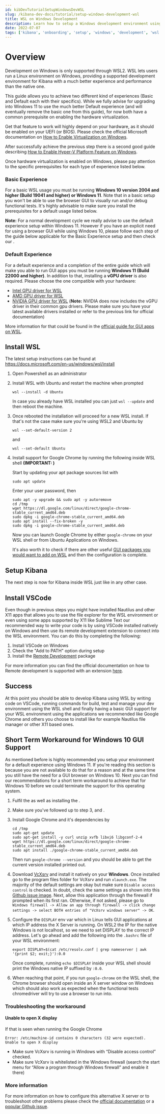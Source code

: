 ---
id: kibDevTutorialSetupWindowsDevWSL
slug: /kibana-dev-docs/tutorial/setup-windows-development-wsl
title: WSL on Windows Development
description: Learn how to setup a Windows development environment using WSL
date: 2022-07-07
tags: ['kibana', 'onboarding', 'setup', 'windows', 'development', 'wsl']
---


# Overview

Development on Windows is only supported through WSL2.  WSL lets users run a Linux environment on Windows, providing a supported development environment for Kibana with a much better experience and 
performance than the native one.

<DocCallOut title="Prerequisites">
  
  This guide allows you to achieve two different kind of experiences (Basic and Default each with their specifics). While we fully advise for upgrading into Windows 11 to use the much better Default experience (and will eventually remove the basic one from this guide), 
  for now both have a common prerequisite on enabling the hardware virtualization. 
  
  Get that feature to work will highly depend on your hardware, as it should be enabled on your UEFI (or BIOS). Please check the official Microsoft documentation on 
  [How to Enable Virtualization on Windows](https://support.microsoft.com/en-us/windows/enable-virtualization-on-windows-11-pcs-c5578302-6e43-4b4b-a449-8ced115f58e1).
  
  After successfully achieve the previous step there is a second good guide describing [How to Enable Hyper-V Platform Feature on Windows](https://docs.microsoft.com/en-us/virtualization/hyper-v-on-windows/quick-start/enable-hyper-v#enable-the-hyper-v-role-through-settings).
  
  Once hardware virtualization is enabled on Windows, please pay attention to the specific prerequisites for each type of experience listed below.
  
  ### Basic Experience
  For a basic WSL usage you must be running **Windows 10 version 2004 and higher (Build 19041 and higher) or Windows 11**. Note that in a basic setup you won't be able to use 
  the browser GUI to visually run and/or debug functional tests. It's highly advisable to make sure you install the prerequisites for a default usage listed below.
  
  **Note:** For a normal development cycle we really advise to use the default experience setup within Windows 11. However if you have an explicit need for using a browser GUI 
  while using Windows 10, please follow each step of the guide below applicable for the Basic Experience setup and then check our <DocLink id="kibDevTutorialSetupWindowsDevWSL" section="short-term-workaround-for-windows-10-gui-support" text="short term workaround for Windows 10 GUI support" />.
  
  ### Default Experience
  For a default experience and a completion of the entire guide which will make you able to run GUI apps you must be running **Windows 11 (Build 22000 and higher)**.
  In addition to that, installing a **vGPU driver** is also required. Please choose the one compatible with your hardware: 

  - [Intel GPU driver for WSL](https://www.intel.com/content/www/us/en/download/19344/intel-graphics-windows-dch-drivers.html?)
  - [AMD GPU driver for WSL](https://www.amd.com/en/support/kb/release-notes/rn-rad-win-wsl-support)
  - [NVIDIA GPU driver for WSL](https://developer.nvidia.com/cuda/wsl) (**Note:** NVIDIA does now includes the vGPU driver in their common gpu drivers. Please make sure you have your latest available drivers installed or refer to the previous link for official documentation)
  
  More information for that could be found in the [official guide for GUI apps on WSL](https://docs.microsoft.com/en-us/windows/wsl/tutorials/gui-apps#install-support-for-linux-gui-apps).
</DocCallOut>

## Install WSL

The latest setup instructions can be found at https://docs.microsoft.com/en-us/windows/wsl/install

1. Open Powershell as an administrator

2. Install WSL with Ubuntu and restart the machine when prompted
   ```
   wsl --install -d Ubuntu
   ```

   In case you already have WSL installed you can just `wsl --update` and then reboot the machine.

3. Once rebooted the installation will proceed for a new WSL install. If that's not the case make sure you're using 
   WSL2 and Ubuntu by
   ```
   wsl --set-default-version 2
   ```

   and

   ```
   wsl --set-default Ubuntu 
   ```  

4. Install support for Google Chrome by running the following inside WSL shell **(IMPORTANT: <DocLink id="kibDevTutorialSetupWindowsDevWSL" section="default-experience" text="Default Experience Only"/>)**

   Start by updating your apt package sources list with
   ```
   sudo apt update 
   ```

   Enter your user password, then
   ```
   sudo apt -y upgrade && sudo apt -y autoremove 
   cd /tmp
   wget https://dl.google.com/linux/direct/google-chrome-stable_current_amd64.deb
   sudo dpkg -i google-chrome-stable_current_amd64.deb
   sudo apt install --fix-broken -y
   sudo dpkg -i google-chrome-stable_current_amd64.deb
   ```

   Now you can launch Google Chrome by either `google-chrome` on your WSL shell or from Ubuntu Applications on Windows. 
  
   It's also worth it to check if there are other useful [GUI packages you would want to add on WSL](https://docs.microsoft.com/en-us/windows/wsl/tutorials/gui-apps#update-the-packages-in-your-distribution) and then the configuration is complete.

## Setup Kibana

The next step is now <DocLink id="kibDevTutorialSetupDevEnv" section="get-the-code" text="setup your development environment" /> for Kibana inside WSL just like in any other case.

## Install VSCode

Even though in previous steps you might have installed Nautilus and other X11 apps that allows you to use the file explorer for the WSL environment or even using some apps supported by X11 like 
Sublime Text our recommended way to write your code is by using VSCode installed natively on Windows and then use its remote development extension to connect into the WSL environment. You can do this 
by completing the following:

1. Install VSCode on Windows
2. Check the "Add to PATH" option during setup
3. Install the [Remote Development](https://code.visualstudio.com/docs/remote/wsl) package

For more information you can find the official documentation on how to Remote development is supported with an extension [here](https://code.visualstudio.com/docs/remote/wsl).

## Success

At this point you should be able to develop Kibana using WSL by writing code on VSCode, running commands for build, test and manage your dev environment using the WSL shell and finally having a basic GUI 
support for your WSL environment using the applications we recommended like Google Chrome and others you choose to install like for example Nautilus file manager or other X11 based ones.

## Short Term Workaround for Windows 10 GUI Support

As mentioned before is highly recommended you setup your environment for a default experience using Windows 11. If you're reading this section is because you are not available to do that for a reason and 
at the same time you still have the need for a GUI browser on Windows 10. Next you can find our recommendations for a short term workaround to achieve that for Windows 10 before we could terminate the support 
for this operating system.

1. Fulfil the <DocLink id="kibDevTutorialSetupWindowsDevWSL" section="basic-experience" text="prerequisites for basic experience"/> as well as installing the <DocLink id="kibDevTutorialSetupWindowsDevWSL" section="default-experience" text="vGPU drivers from the default experience"/>. 

2. Make sure you've followed <DocLink id="kibDevTutorialSetupWindowsDevWSL" section="install-wsl" text="Install WSL"/> up to step 3, <DocLink id="kibDevTutorialSetupWindowsDevWSL" section="setup-kibana" text="Setup Kibana"/> and <DocLink id="kibDevTutorialSetupWindowsDevWSL" section="install-vscode" text="Install VSCode"/>.

3. Install Google Chrome and it's dependencies by
   ```
   cd /tmp
   sudo apt-get update
   sudo apt-get install -y curl unzip xvfb libxi6 libgconf-2-4
   wget https://dl.google.com/linux/direct/google-chrome-stable_current_amd64.deb
   sudo apt install ./google-chrome-stable_current_amd64.deb
   ```
   
   Then run `google-chrome --version` and you should be able to get the current version installed printed out.

4. Download [VcXsrv](https://sourceforge.net/projects/vcxsrv) and install it natively on your **Windows**. Once installed go to the program files folder for VcXsrv and run `xlaunch.exe`. The majority of the default 
   settings are okay but make sure `Disable access control` is checked. In doubt, check the same settings as shown into this [Github issue image](https://github.com/microsoft/WSL/issues/4106#issuecomment-502920377). 
   Next, allow this application through the firewall if prompted when its first ran. Otherwise, if not asked, please go to `Windows firewall -> Allow an app through firewall -> click change settings -> select BOTH entries of "VcXsrv windows server" -> OK`.

5. Configure the `DISPLAY` env var which in Linux tells GUI applications at which IP address the X Server is running. On WSL2 the IP for the native Windows is not localhost, so we need 
   to set DISPLAY to the correct IP address. Let's go ahead and add the following into the `.bashrc` file of your WSL environment:
   ```
   export DISPLAY=$(cat /etc/resolv.conf | grep nameserver | awk '{print $2; exit;}'):0.0
   ```
   Once complete, running `echo $DISPLAY` inside your WSL shell should print the Windows native IP suffixed by `:0.0`.

6. When reaching that point, if you run `google-chrome` on the WSL shell, the Chrome browser should open inside an X server window on Windows which should also work as expected when the functional tests chromedriver will try to use a browser to run into.

### Troubleshooting the workaround

#### Unable to open X display

If that is seen when running the Google Chrome

```
Error: /etc/machine-id contains 0 characters (32 were expected).
Unable to open X display
```

- Make sure VcXsrv is running in Windows with “Disable access control” checked.
- Make sure VcXsrv is whitelisted in the Windows firewall (search the start menu for “Allow a program through Windows firewall” and enable it there)

### More information

For more information on how to configure this alternative X server or to troubleshoot other problems please check 
the [official documentation](https://sourceforge.net/p/vcxsrv/wiki/VcXsrv%20%26%20Win10/) or a [popular Github issue](https://github.com/microsoft/WSL/issues/4106#issuecomment-502920377).
